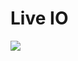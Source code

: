 # Live IO {#sec-live-IO}

![](https://media.githubusercontent.com/media/FLUX-SE/doc_images/main/Analyzer/LiveIO/Main.png)

<!-- TODO: explain the typical use. Defining if source is reference m the audio reference or a microphone. When setting as microphone, a delay fields (smp, ms or m) with on/off button appears together with a delay finder ![](include/Find.png) button ,  -->


<!-- LIVEVERSIONS-->
